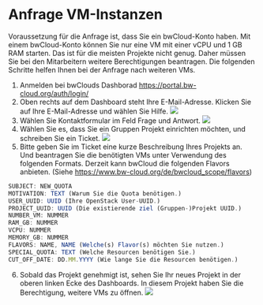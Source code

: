 # Anfrage VM-Instanzen

Voraussetzung für die Anfrage ist, dass Sie ein bwCloud-Konto haben. Mit einem bwCloud-Konto können Sie nur eine VM mit einer vCPU und 1 GB RAM starten. Das ist für die meisten Projekte nicht genug. Daher müssen Sie bei den Mitarbeitern weitere Berechtigungen beantragen. Die folgenden Schritte helfen Ihnen bei der Anfrage nach weiteren VMs.
1.	Anmelden bei bwClouds Dashborad https://portal.bw-cloud.org/auth/login/
2.	Oben rechts auf dem Dashboard steht Ihre E-Mail-Adresse. Klicken Sie auf Ihre E-Mail-Adresse und wählen Sie Hilfe.
![](../../Images/Ab15.png)
3.	Wählen Sie Kontaktformular im Feld Frage und Antwort.
![](../../Images/Ab16.png)
4.	Wählen Sie es, dass Sie ein Gruppen Projekt einrichten möchten, und schreiben Sie ein Ticket.
![](../../Images/Ab17.png)
5.	Bitte geben Sie im Ticket eine kurze Beschreibung Ihres Projekts an. Und beantragen Sie die benötigten VMs unter Verwendung des folgenden Formats. Derzeit kann bwCloud die folgenden Flavors anbieten. (Siehe https://www.bw-cloud.org/de/bwcloud_scope/flavors)
```js copy
SUBJECT: NEW_QUOTA 
MOTIVATION: TEXT (Warum Sie die Quota benötigen.)
USER_UUID: UUID (Ihre OpenStack User-UUID.)
PROJECT_UUID: UUID (Die existierende ziel (Gruppen-)Projekt UUID.)
NUMBER_VM: NUMMER 
RAM_GB: NUMMER 
VCPU: NUMMER 
MEMORY_GB: NUMMER 
FLAVORS: NAME, NAME (Welche(s) Flavor(s) möchten Sie nutzen.)
SPECIAL_QUOTA: TEXT (Welche Resourcen benötigen Sie.)
CUT_OFF_DATE: DD.MM.YYYY (Wie lange Sie die Resourcen benötigen.)
```
6.	Sobald das Projekt genehmigt ist, sehen Sie Ihr neues Projekt in der oberen linken Ecke des Dashboards. In diesem Projekt haben Sie die Berechtigung, weitere VMs zu öffnen.
![](../../Images/Ab18.png)
